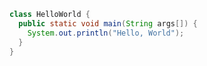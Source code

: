 ```java
class HelloWorld {
  public static void main(String args[]) {
    System.out.println("Hello, World");
  }
}
```